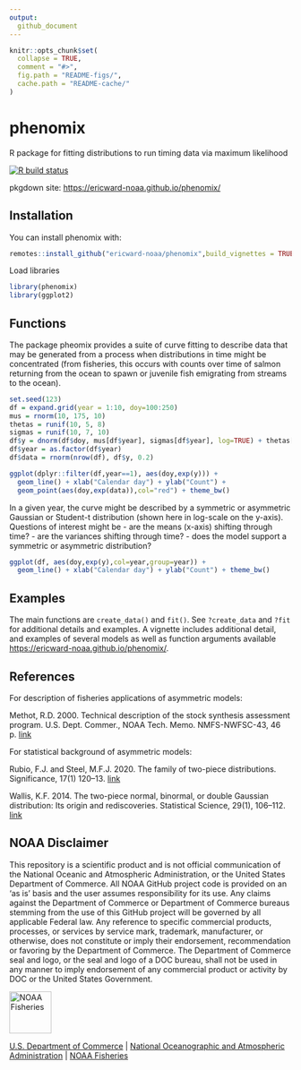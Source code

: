 ```yaml
---
output: 
  github_document
---
```


<!-- README.md is generated from README.Rmd. Please edit that file -->

```r
knitr::opts_chunk$set(
  collapse = TRUE,
  comment = "#>",
  fig.path = "README-figs/",
  cache.path = "README-cache/"
)
```

# phenomix
R package for fitting distributions to run timing data via maximum likelihood

[![R build status](https://github.com/ericward-noaa/phenomix/workflows/R-CMD-check/badge.svg)](https://github.com/ericward-noaa/phenomix/actions)

pkgdown site: [https://ericward-noaa.github.io/phenomix/](https://ericward-noaa.github.io/phenomix/)

## Installation

You can install phenomix with:

```r
remotes::install_github("ericward-noaa/phenomix",build_vignettes = TRUE)
```

Load libraries
```r
library(phenomix)
library(ggplot2)
```

## Functions

The package pheomix provides a suite of curve fitting to describe data that may be generated from a process when distributions in time might be concentrated (from fisheries, this occurs with counts over time of salmon returning from the ocean to spawn or juvenile fish emigrating from streams to the ocean). 

```r
set.seed(123)
df = expand.grid(year = 1:10, doy=100:250)
mus = rnorm(10, 175, 10)
thetas = runif(10, 5, 8)
sigmas = runif(10, 7, 10)
df$y = dnorm(df$doy, mus[df$year], sigmas[df$year], log=TRUE) + thetas[df$year]
df$year = as.factor(df$year)
df$data = rnorm(nrow(df), df$y, 0.2)
```

```r
ggplot(dplyr::filter(df,year==1), aes(doy,exp(y))) + 
  geom_line() + xlab("Calendar day") + ylab("Count") + 
  geom_point(aes(doy,exp(data)),col="red") + theme_bw()
```

In a given year, the curve might be described by a symmetric or asymmetric Gaussian or Student-t distribution (shown here in log-scale on the y-axis). Questions of interest might be
- are the means (x-axis) shifting through time?
- are the variances shifting through time?
- does the model support a symmetric or asymmetric distribution?

```r
ggplot(df, aes(doy,exp(y),col=year,group=year)) + 
  geom_line() + xlab("Calendar day") + ylab("Count") + theme_bw()
```

## Examples

The main functions are `create_data()` and `fit()`. See `?create_data` and `?fit` for additional details and examples. A vignette includes additional detail, and examples of several models as well as function arguments available [https://ericward-noaa.github.io/phenomix/](https://ericward-noaa.github.io/phenomix/).

## References

For description of fisheries applications of asymmetric models:

Methot, R.D. 2000. Technical description of the stock synthesis assessment program. U.S. Dept. Commer., NOAA Tech. Memo. NMFS-NWFSC-43, 46 p. [link](https://repository.library.noaa.gov/view/noaa/3172/noaa_3172_DS1.pdf)

For statistical background of asymmetric models:

Rubio, F.J. and Steel, M.F.J. 2020. The family of two-piece distributions. Significance, 17(1) 120--13. [link](https://rss.onlinelibrary.wiley.com/doi/full/10.1111/j.1740-9713.2020.01352.x)

Wallis, K.F. 2014. The two-piece normal, binormal, or double Gaussian distribution: Its origin and rediscoveries. Statistical Science, 29(1), 106--112. [link](https://arxiv.org/abs/1405.4995)

## NOAA Disclaimer

This repository is a scientific product and is not official communication of the National Oceanic and
Atmospheric Administration, or the United States Department of Commerce. All NOAA GitHub project code is
provided on an ‘as is’ basis and the user assumes responsibility for its use. Any claims against the Department of
Commerce or Department of Commerce bureaus stemming from the use of this GitHub project will be governed
by all applicable Federal law. Any reference to specific commercial products, processes, or services by service
mark, trademark, manufacturer, or otherwise, does not constitute or imply their endorsement, recommendation or
favoring by the Department of Commerce. The Department of Commerce seal and logo, or the seal and logo of a
DOC bureau, shall not be used in any manner to imply endorsement of any commercial product or activity by
DOC or the United States Government.

<img src="https://raw.githubusercontent.com/nmfs-general-modeling-tools/nmfspalette/main/man/figures/noaa-fisheries-rgb-2line-horizontal-small.png" height="75" alt="NOAA Fisheries">

[U.S. Department of Commerce](https://www.commerce.gov/) | [National Oceanographic and Atmospheric Administration](https://www.noaa.gov) | [NOAA Fisheries](https://www.fisheries.noaa.gov/)
